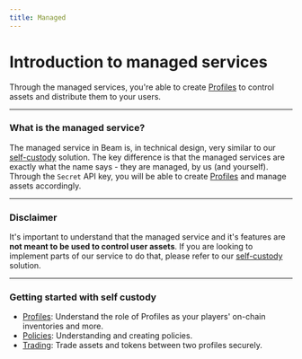 ```yaml
---
title: Managed
---
```


# Introduction to managed services

Through the managed services, you're able to create [Profiles](/service/profiles/introduction) to control assets and distribute them to your users.

---

### What is the managed service?

The managed service in Beam is, in technical design, very similar to our [self-custody](/service/introduction-self-custody) solution. The key difference is that the managed services are exactly what the name says - they are managed, by us (and yourself). Through the `Secret` API key, you will be able to create [Profiles](/service/profiles/introduction) and manage assets accordingly.

---

### Disclaimer

It's important to understand that the managed service and it's features are **not meant to be used to control user assets**. If you are looking to implement parts of our service to do that, please refer to our [self-custody](/service/introduction-self-custody) solution.

---

### Getting started with self custody

- [Profiles](/service/profiles/introduction): Understand the role of Profiles as your players' on-chain inventories and more.
- [Policies](/service/policies/introduction): Understanding and creating policies.
- [Trading](/service/trading/introduction): Trade assets and tokens between two profiles securely.
